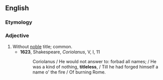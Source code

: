 ==English==

===Etymology===
{{suffix|title|less}}

===Adjective===
{{en-adj}}

# Without [[noble]] title; common.
#*'''1623''', Shakespeare, ''Coriolanus'', V, I, 11
#*:Coriolanus / He would not answer to: forbad all names; / He was a kind of nothing, '''titleless''', / Till he had forged himself a name o' the fire / Of burning Rome.